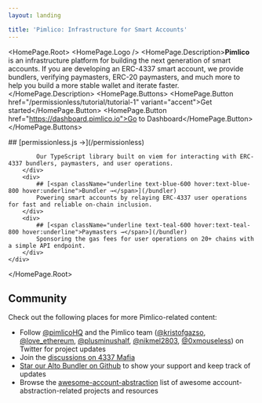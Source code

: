 ```yaml
---
layout: landing

title: 'Pimlico: Infrastructure for Smart Accounts'
---
```



<HomePage.Root>
  <HomePage.Logo />
  <HomePage.Description>**Pimlico** is an infrastructure platform for building the next generation of smart accounts. If you are developing an ERC-4337 smart account, we provide bundlers, verifying paymasters, ERC-20 paymasters, and much more to help you build a more stable wallet and iterate faster.</HomePage.Description>
  <HomePage.Buttons>
  <HomePage.Button href="/permissionless/tutorial/tutorial-1" variant="accent">Get started</HomePage.Button>
  <HomePage.Button href="https://dashboard.pimlico.io">Go to Dashboard</HomePage.Button>
  </HomePage.Buttons>

<div className="mx-0 mt-4 md:mx-4 xl:-mx-12 2xl:-mx-24">
    <div className="grid grid-cols-1 md:grid-cols-3 gap-6">
        <div>
            ## [<span className="underline text-orange-600 hover:text-orange-800 hover:underline">permissionless.js →</span>](/permissionless)

            Our TypeScript library built on viem for interacting with ERC-4337 bundlers, paymasters, and user operations.
        </div>
        <div>
            ## [<span className="underline text-blue-600 hover:text-blue-800 hover:underline">Bundler →</span>](/bundler)
            Powering smart accounts by relaying ERC-4337 user operations for fast and reliable on-chain inclusion.
        </div>
        <div>
            ## [<span className="underline text-teal-600 hover:text-teal-800 hover:underline">Paymasters →</span>](/bundler)
            Sponsoring the gas fees for user operations on 20+ chains with a simple API endpoint.
        </div>
    </div>
</div>

</HomePage.Root>

## Community

Check out the following places for more Pimlico-related content:

- Follow [@pimlicoHQ](https://twitter.com/pimlicoHQ) and the Pimlico team ([@kristofgazso](https://twitter.com/kristofgazso), [@love_ethereum](https://twitter.com/love_ethereum), [@plusminushalf](https://twitter.com/plusminushalf), [@nikmel2803](https://twitter.com/nikmel2803), [@0xmouseless](https://twitter.com/0xmouseless)) on Twitter for project updates
- Join the [discussions on 4337 Mafia](https://t.me/+emlONDb-lXI4ZTFh)
- [Star our Alto Bundler on Github](https://github.com/pimlicolabs/alto) to show your support and keep track of updates
- Browse the [awesome-account-abstraction](https://github.com/4337Mafia/awesome-account-abstraction) list of awesome account-abstraction-related projects and resources
